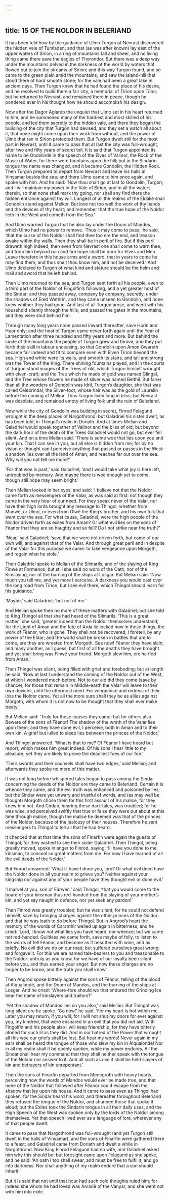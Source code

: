 ```yaml
---
---
---
```

title: 15 OF THE NOLDOR IN BELERIAND
---



It has been told how by the guidance of Ulmo Turgon of Nevrast discovered the hidden vale of Tumladen; and that (as was after known) lay east of the upper waters of Sirion, in a ring of mountains tall and sheer, and no living thing came there save the eagles of Thorondor. But there was a deep way under the mountains delved in the darkness of the world by waters that flowed out to join the streams of Sirion; and this way Turgon found, and so came to the green plain amid the mountains, and saw the island-hill that stood there of hard smooth stone; for the vale had been a great lake in ancient days. Then Turgon knew that he had found the place of his desire, and he resolved to build there a fair city, a memorial of Tirion upon Túna; but he returned to Nevrast, and remained there in peace, though he pondered ever in his thought how he should accomplish his design.

Now after the Dagor Aglareb the unquiet that Ulmo set in his heart returned to him, and he summoned many of the hardiest and most skilled of his people, and led them secretly to the hidden vale, and there they began the building of the city that Turgon had devised; and they set a watch all about it, that none might come upon their work from without, and the power of Ulmo that ran in Sirion protected them. But Turgon dwelt still for the most part in Nevrast, until it came to pass that at last the city was full-wrought, after two and fifty years of secret toil. It is said that Turgon appointed its name to be Ondolindë in the speech of the Elves of Valinor, the Rock of the Music of Water, for there were fountains upon the hill; but in the Sindarin tongue the name was changed, and it became Gondolin, the Hidden Rock. Then Turgon prepared to depart from Nevrast and leave his halls in Vinyamar beside the sea; and there Ulmo came to him once again, and spoke with him. And he said: ‘Now thou shalt go at last to Gondolin, Turgon; and I will maintain my power in the Vale of Sirion, and in all the waters therein, so that none shall mark thy going, nor shall any find there the hidden entrance against thy will. Longest of all the realms of the Eldalië shall Gondolin stand against Melkor. But love not too well the work of thy hands and the devices of thy heart; and remember that the true hope of the Noldor lieth in the West and cometh from the Sea.’

And Ulmo warned Turgon that he also lay under the Doom of Mandos, which Ulmo had no power to remove. ‘Thus it may come to pass,’ he said, ‘that the curse of the Noldor shall find thee too ere the end, and treason awake within thy walls. Then they shall be in peril of fire. But if this peril draweth nigh indeed, then even from Nevrast one shall come to warn thee, and from him beyond ruin and fire hope shall be born for Elves and Men. Leave therefore in this house arms and a sword, that in years to come he may find them, and thus shalt thou know him, and not be deceived.’ And Ulmo declared to Turgon of what kind and stature should be the helm and mail and sword that he left behind.

Then Ulmo returned to the sea, and Turgon sent forth all his people, even to a third part of the Noldor of Fingolfin’s following, and a yet greater host of the Sindar; and they passed away, company by company, secretly, under the shadows of Ered Wethrin, and they came unseen to Gondolin, and none knew whither they had gone. And last of all Turgon arose, and went with his household silently through the hills, and passed the gates in the mountains, and they were shut behind him.

Through many long years none passed inward thereafter, save Húrin and Huor only; and the host of Turgon came never forth again until the Year of Lamentation after three hundred and fifty years and more. But behind the circle of the mountains the people of Turgon grew and throve, and they put forth their skill in labour unceasing, so that Gondolin upon Amon Gwareth became fair indeed and fit to compare even with Elven Tirion beyond the sea. High and white were its walls, and smooth its stairs, and tall and strong was the Tower of the King. There shining fountains played, and in the courts of Turgon stood images of the Trees of old, which Turgon himself wrought with elven-craft; and the Tree which he made of gold was named Glingal, and the Tree whose flowers he made of silver was named Belthil. But fairer than all the wonders of Gondolin was Idril, Turgon’s daughter, she that was called Celebrindal, the Silver-foot, whose hair was as the gold of Laurelin before the coming of Melkor. Thus Turgon lived long in bliss; but Nevrast was desolate, and remained empty of living folk until the ruin of Beleriand.


Now while the city of Gondolin was building in secret, Finrod Felagund wrought in the deep places of Nargothrond; but Galadriel his sister dwelt, as has been told, in Thingol’s realm in Doriath. And at times Melian and Galadriel would speak together of Valinor and the bliss of old; but beyond the dark hour of the death of the Trees Galadriel would not go, but ever fell silent. And on a time Melian said: ‘There is some woe that lies upon you and your kin. That I can see in you, but all else is hidden from me; for by no vision or thought can I perceive anything that passed or passes in the West: a shadow lies over all the land of Aman, and reaches far out over the sea. Why will you not tell me more?’

‘For that woe is past,’ said Galadriel; ‘and I would take what joy is here left, untroubled by memory. And maybe there is woe enough yet to come, though still hope may seem bright.’

Then Melian looked in her eyes, and said: ‘I believe not that the Noldor came forth as messengers of the Valar, as was said at first: not though they came in the very hour of our need. For they speak never of the Valar, nor have their high lords brought any message to Thingol, whether from Manwë, or Ulmo, or even from Olwë the King’s brother, and his own folk that went over the sea. For what cause, Galadriel, were the high people of the Noldor driven forth as exiles from Aman? Or what evil lies on the sons of Fëanor that they are so haughty and so fell? Do I not strike near the truth?’

‘Near,’ said Galadriel; ‘save that we were not driven forth, but came of our own will, and against that of the Valar. And through great peril and in despite of the Valar for this purpose we came: to take vengeance upon Morgoth, and regain what he stole.’

Then Galadriel spoke to Melian of the Silmarils, and of the slaying of King Finwë at Formenos; but still she said no word of the Oath, nor of the Kinslaying, nor of the burning of the ships at Losgar. But Melian said: ‘Now much you tell me, and yet more I perceive. A darkness you would cast over the long road from Tirion, but I see evil there, which Thingol should learn for his guidance.’

‘Maybe,’ said Galadriel; ‘but not of me.’

And Melian spoke then no more of these matters with Galadriel; but she told to King Thingol all that she had heard of the Silmarils. ‘This is a great matter,’ she said, ‘greater indeed than the Noldor themselves understand; for the Light of Aman and the fate of Arda lie locked now in these things, the work of Fëanor, who is gone. They shall not be recovered, I foretell, by any power of the Eldar; and the world shall be broken in battles that are to come, ere they are wrested from Morgoth. See now! Fëanor they have slain, and many another, as I guess; but first of all the deaths they have brought and yet shall bring was Finwë your friend. Morgoth slew him, ere he fled from Aman.’

Then Thingol was silent, being filled with grief and foreboding; but at length he said: ‘Now at last I understand the coming of the Noldor out of the West, at which I wondered much before. Not to our aid did they come (save by chance); for those that remain in Middle-earth the Valar will leave to their own devices, until the uttermost need. For vengeance and redress of their loss the Noldor came. Yet all the more sure shall they be as allies against Morgoth, with whom it is not now to be thought that they shall ever make treaty.’

But Melian said: ‘Truly for these causes they came; but for others also. Beware of the sons of Fëanor! The shadow of the wrath of the Valar lies upon them; and they have done evil, I perceive, both in Aman and to their own kin. A grief but lulled to sleep lies between the princes of the Noldor.’

And Thingol answered: ‘What is that to me? Of Fëanor I have heard but report, which makes him great indeed. Of his sons I hear little to my pleasure; yet they are likely to prove the deadliest foes of our foe.’

‘Their swords and their counsels shall have two edges,’ said Melian; and afterwards they spoke no more of this matter.


It was not long before whispered tales began to pass among the Sindar concerning the deeds of the Noldor ere they came to Beleriand. Certain it is whence they came, and the evil truth was enhanced and poisoned by lies; but the Sindar were yet unwary and trustful of words, and (as may well be thought) Morgoth chose them for this first assault of his malice, for they knew him not. And Círdan, hearing these dark tales, was troubled; for he was wise, and perceived swiftly that true or false they were put about at this time through malice, though the malice he deemed was that of the princes of the Noldor, because of the jealousy of their houses. Therefore he sent messengers to Thingol to tell all that he had heard.

It chanced that at that time the sons of Finarfin were again the guests of Thingol, for they wished to see their sister Galadriel. Then Thingol, being greatly moved, spoke in anger to Finrod, saying: ‘Ill have you done to me, kinsman, to conceal so great matters from me. For now I have learned of all the evil deeds of the Noldor.’

But Finrod answered: ‘What ill have I done you, lord? Or what evil deed have the Noldor done in all your realm to grieve you? Neither against your kingship nor against any of your people have they thought evil or done evil.’



‘I marvel at you, son of Eärwen,’ said Thingol, ‘that you would come to the board of your kinsman thus red-handed from the slaying of your mother’s kin, and yet say naught in defence, nor yet seek any pardon!’

Then Finrod was greatly troubled, but he was silent, for he could not defend himself, save by bringing charges against the other princes of the Noldor; and that he was loath to do before Thingol. But in Angrod’s heart the memory of the words of Caranthir welled up again in bitterness, and he cried: ‘Lord, I know not what lies you have heard, nor whence; but we came not red-handed. Guiltless we came forth, save maybe of folly, to listen to the words of fell Fëanor, and become as if besotted with wine, and as briefly. No evil did we do on our road, but suffered ourselves great wrong; and forgave it. For this we are named tale-bearers to you and treasonable to the Noldor: untruly as you know, for we have of our loyalty been silent before you, and thus earned your anger. But now these charges are no longer to be borne, and the truth you shall know.’

Then Angrod spoke bitterly against the sons of Fëanor, telling of the blood at Alqualondë, and the Doom of Mandos, and the burning of the ships at Losgar. And he cried: ‘Where-fore should we that endured the Grinding Ice bear the name of kinslayers and traitors?’

‘Yet the shadow of Mandos lies on you also,’ said Melian. But Thingol was long silent ere he spoke. ‘Go now!’ he said. ‘For my heart is hot within me. Later you may return, if you will; for I will not shut my doors for ever against you, my kindred, that were ensnared in an evil that you did not aid. With Fingolfin and his people also I will keep friendship, for they have bitterly atoned for such ill as they did. And in our hatred of the Power that wrought all this woe our griefs shall be lost. But hear my words! Never again in my ears shall be heard the tongue of those who slew my kin in Alqualondë! Nor in all my realm shall it be openly spoken, while my power endures. All the Sindar shall hear my command that they shall neither speak with the tongue of the Noldor nor answer to it. And all such as use it shall be held slayers of kin and betrayers of kin unrepentant.’

Then the sons of Finarfin departed from Menegroth with heavy hearts, perceiving how the words of Mandos would ever be made true, and that none of the Noldor that followed after Fëanor could escape from the shadow that lay upon his house. And it came to pass even as Thingol had spoken; for the Sindar heard his word, and thereafter throughout Beleriand they refused the tongue of the Noldor, and shunned those that spoke it aloud; but the Exiles took the Sindarin tongue in all their daily uses, and the High Speech of the West was spoken only by the lords of the Noldor among themselves. Yet that speech lived ever as a language of lore, wherever any of that people dwelt.

It came to pass that Nargothrond was full-wrought (and yet Turgon still dwelt in the halls of Vinyamar), and the sons of Finarfin were gathered there to a feast; and Galadriel came from Doriath and dwelt a while in Nargothrond. Now King Finrod Felagund had no wife, and Galadriel asked him why this should be; but foresight came upon Felagund as she spoke, and he said: ‘An oath I too shall swear, and must be free to fulfil it, and go into darkness. Nor shall anything of my realm endure that a son should inherit.’

But it is said that not until that hour had such cold thoughts ruled him; for indeed she whom he had loved was Amarië of the Vanyar, and she went not with him into exile.